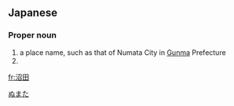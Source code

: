 ==Japanese==
{{ja-kanjitab|ぬま|た|yomi=k}}

===Proper noun===
{{ja-pos|proper|ぬまた}}

# a place name, such as that of Numata City in [[Gunma]] Prefecture
# {{surname|lang=ja|sort=ぬまた}}

[[Category:ja:Cities|ぬまた]]

[[fr:沼田]]